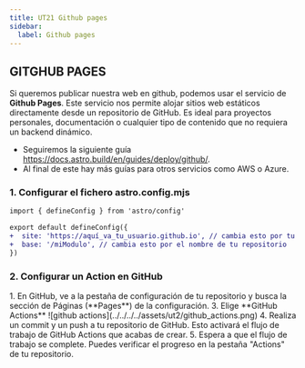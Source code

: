 ```yaml
---
title: UT21 Github pages
sidebar:
  label: Github pages
---
```



## GITGHUB PAGES

Si queremos publicar nuestra web en github, podemos usar el servicio de **Github Pages**. Este servicio nos permite alojar sitios web estáticos directamente desde un repositorio de GitHub. Es ideal para proyectos personales, documentación o cualquier tipo de contenido que no requiera un backend dinámico.

- Seguiremos la siguiente guía https://docs.astro.build/en/guides/deploy/github/. 
- Al final de este hay más guías para otros servicios como AWS o Azure.

### 1. Configurar el fichero **astro.config.mjs**

```diff lang="js" title="astro.config.mjs"
import { defineConfig } from 'astro/config'

export default defineConfig({
+  site: 'https://aquí_va_tu_usuario.github.io', // cambia esto por tu nombre de usuario de GitHub
+  base: '/miModulo', // cambia esto por el nombre de tu repositorio
})
```

### 2. Configurar un **Action** en GitHub

<Steps>
1. En GitHub, ve a la pestaña de configuración de tu repositorio y busca la sección de Páginas (**Pages**) de la configuración.
3. Elige **GitHub Actions**
  ![github actions](../../../../assets/ut2/github_actions.png)
4. Realiza un commit y un push a tu repositorio de GitHub. Esto activará el flujo de trabajo de GitHub Actions que acabas de crear.
5. Espera a que el flujo de trabajo se complete. Puedes verificar el progreso en la pestaña "Actions" de tu repositorio.
</Steps>